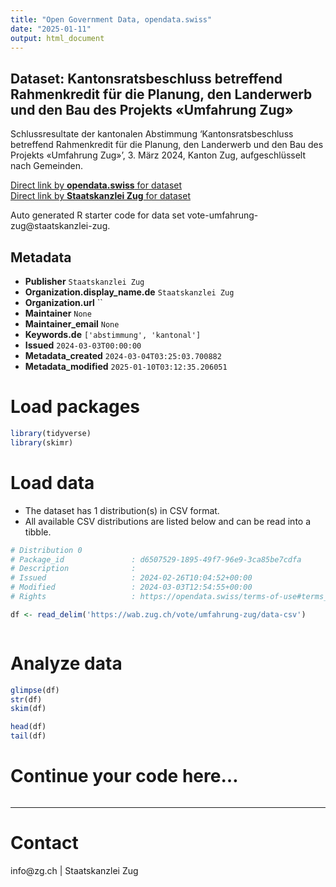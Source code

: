```yaml
---
title: "Open Government Data, opendata.swiss"
date: "2025-01-11"
output: html_document
---
```


## Dataset: Kantonsratsbeschluss betreffend Rahmenkredit für die Planung, den Landerwerb und den Bau des Projekts «Umfahrung Zug»

Schlussresultate der kantonalen Abstimmung 'Kantonsratsbeschluss betreffend Rahmenkredit für die Planung, den Landerwerb und den Bau des Projekts «Umfahrung Zug»', 3. März 2024, Kanton Zug, aufgeschlüsselt nach Gemeinden.

[Direct link by **opendata.swiss** for dataset](https://opendata.swiss/de/dataset/kantonsratsbeschluss-betreffend-rahmenkredit-fur-die-planung-den-landerwerb-und-den-bau-des-pro-1)<br>
[Direct link by **Staatskanzlei Zug** for dataset](https://wab.zug.ch/vote/umfahrung-zug/data)

Auto generated R starter code for data set vote-umfahrung-zug@staatskanzlei-zug.

## Metadata

- **Publisher** `Staatskanzlei Zug`
- **Organization.display_name.de** `Staatskanzlei Zug`
- **Organization.url** ``
- **Maintainer** `None`
- **Maintainer_email** `None`
- **Keywords.de** `['abstimmung', 'kantonal']`
- **Issued** `2024-03-03T00:00:00`
- **Metadata_created** `2024-03-04T03:25:03.700882`
- **Metadata_modified** `2025-01-10T03:12:35.206051`


# Load packages

```r

library(tidyverse)
library(skimr)

```

# Load data

-   The dataset has 1 distribution(s) in CSV format.
-   All available CSV distributions are listed below and can be read into a tibble.

```r

# Distribution 0
# Package_id               : d6507529-1895-49f7-96e9-3ca85be7cdfa
# Description              : 
# Issued                   : 2024-02-26T10:04:52+00:00
# Modified                 : 2024-03-03T12:54:55+00:00
# Rights                   : https://opendata.swiss/terms-of-use#terms_by

df <- read_delim('https://wab.zug.ch/vote/umfahrung-zug/data-csv')



```

# Analyze data

```r

glimpse(df)
str(df)
skim(df)

head(df)
tail(df)

```

# Continue your code here...

```r

```

------------------------------------------------------------------------

# Contact

info@zg.ch | Staatskanzlei Zug
